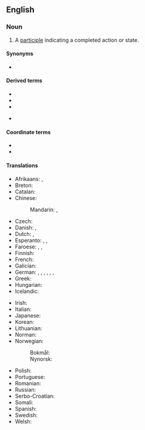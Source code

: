 {{also|past-participle}}
==English==
{{wikipedia}}

===Noun===
{{en-noun}}

# {{lb|en|grammar}} A [[participle]] indicating a completed action or state.

====Synonyms====
* {{l|en|perfect participle}}

====Derived terms====
* {{l|en|active past participle}}
* {{l|en|passive past participle}}
* {{l|en|past participial}}
* {{l|en|past-participle}} {{q|[[attributive]] form}}

====Coordinate terms====
* {{l|en|future participle}}
* {{l|en|present participle}}

====Translations====
{{trans-top|past participle}}
* Afrikaans: {{t+|af|verlede deelwoord}}, {{t+|af|voltooide deelwoord}}
* Breton: {{t+|br|anv-gwan-verb|m}}
* Catalan: {{t|ca|participi passat|m}}
* Chinese:
*: Mandarin: {{t+|cmn|過去分詞}}, {{t+|cmn|过去分词|tr=guòqù fēncí}}
* Czech: {{t|cs|příčestí minulé|n}}
* Danish: {{t|da|datids tillægsform|c}}, {{t|da|kort tillægsform|c}}
* Dutch: {{t+|nl|voltooid deelwoord|n}}, {{t+|nl|verleden deelwoord|n}}
* Esperanto: {{t+|eo|is-tempa participo}}, {{t|eo|pasinta participo}}, {{t|eo|preterita participo}}
* Faroese: {{t|fo|tátíðar lýsingarháttur|m}}, {{t|fo|lýsingarháttur í tátíð|m}}, {{t|fo|annar lýsingarháttur|m}}
* Finnish: {{t+|fi|partisiipin perfekti}}
* French: {{t+|fr|participe passé|m}}
* Galician: {{t|gl|participio pasado|m}}
* German: {{t+|de|Mittelwort|n}} {{t+|de|der}} {{t+|de|Vergangenheit}}, {{t+|de|Partizip II|n}}, {{t|de|2. Partizip|n}}, {{t|de|zweites Partizip|n}}, {{t|de|Partizip Präteritum|n}}, {{t+|de|Partizip Perfekt|n}}, {{t+|de|Perfektpartizip|n}}
* Greek: {{t|el|παρελθοντική μετοχή|f}}
* Hungarian: {{t+|hu|befejezett melléknévi igenév}}
* Icelandic: {{t+|is|lýsingarháttur þátíðar|m}}
{{trans-mid}}
* Irish: {{t|ga|rangabháil chaite|f}}
* Italian: {{t+|it|participio passato|m}}
* Japanese: {{t+|ja|過去分詞|tr=かこぶんし, kako bunshi|sc=Jpan}}
* Korean: {{t+|ko|과거분사(過去分詞)}}
* Lithuanian: {{t|lt|būtojo laiko dalyvis|m}}
* Norman: {{t|nrf|participe pâssé|m}} {{qualifier|Jersey}}
* Norwegian:
*: Bokmål: {{t|nb|perfektum partisipp|n}}
*: Nynorsk: {{t|nn|perfektum partisipp|n}}
* Polish: {{t|pl|imiesłów czasu przeszłego|m}}
* Portuguese: {{t+|pt|particípio passado|m}}
* Romanian: {{t|ro|participiu trecut|n}}
* Russian: {{t+|ru|прича́стие проше́дшего вре́мени|n}}
* Serbo-Croatian: {{t|sh|particip perfekta|m}}
* Somali: {{t|so|shomantoro}}
* Spanish: {{t+|es|participio pasado|m}}
* Swedish: {{t+|sv|perfektparticip|n}}
* Welsh: {{t|cy|rhangymeriad gorffennol|m}}
{{trans-bottom}}
